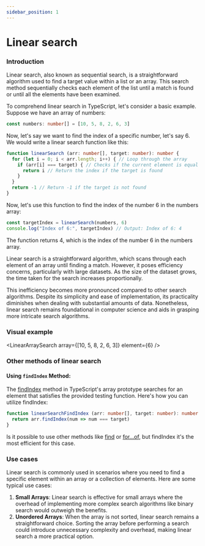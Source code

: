 ```yaml
---
sidebar_position: 1
---
```



# Linear search

### Introduction

Linear search, also known as sequential search, is a straightforward algorithm used to find a target value within a list or an array. This search method sequentially checks each element of the list until a match is found or until all the elements have been examined.

To comprehend linear search in TypeScript, let's consider a basic example. Suppose we have an array of numbers:

```typescript
const numbers: number[] = [10, 5, 8, 2, 6, 3]
```

Now, let's say we want to find the index of a specific number, let's say 6. We would write a linear search function like this:

```typescript
function linearSearch (arr: number[], target: number): number {
  for (let i = 0; i < arr.length; i++) { // Loop through the array
    if (arr[i] === target) { // Checks if the current element is equal to the target
      return i // Return the index if the target is found
    }
  }
  return -1 // Return -1 if the target is not found
}
```

Now, let's use this function to find the index of the number 6 in the numbers array:

```typescript
const targetIndex = linearSearch(numbers, 6)
console.log("Index of 6:", targetIndex) // Output: Index of 6: 4
```

The function returns 4, which is the index of the number 6 in the numbers array.

Linear search is a straightforward algorithm, which scans through each element of an array until finding a match. However, it poses efficiency concerns, particularly with large datasets. As the size of the dataset grows, the time taken for the search increases proportionally.

This inefficiency becomes more pronounced compared to other search algorithms. Despite its simplicity and ease of implementation, its practicality diminishes when dealing with substantial amounts of data. Nonetheless, linear search remains foundational in computer science and aids in grasping more intricate search algorithms.

### Visual example

<LinearArraySearch array={[10, 5, 8, 2, 6, 3]} element={6} />

### Other methods of linear search

#### Using `findIndex` Method:

The [findIndex](https://developer.mozilla.org/en-US/docs/Web/JavaScript/Reference/Global_Objects/Array/findIndex) method in TypeScript's array prototype searches for an element that satisfies the provided testing function. Here's how you can utilize findIndex:

```typescript
function linearSearchFindIndex (arr: number[], target: number): number {
  return arr.findIndex(num => num === target)
}
```

Is it possible to use other methods like [find](https://developer.mozilla.org/en-US/docs/Web/JavaScript/Reference/Global_Objects/Array/find) or [for...of](https://developer.mozilla.org/en-US/docs/Web/JavaScript/Reference/Statements/for...of), but findIndex it's the most efficient for this case.

### Use cases

Linear search is commonly used in scenarios where you need to find a specific element within an array or a collection of elements. Here are some typical use cases:

1. **Small Arrays**: Linear search is effective for small arrays where the overhead of implementing more complex search algorithms like binary search would outweigh the benefits.
2. **Unordered Arrays**: When the array is not sorted, linear search remains a straightforward choice. Sorting the array before performing a search could introduce unnecessary complexity and overhead, making linear search a more practical option.
